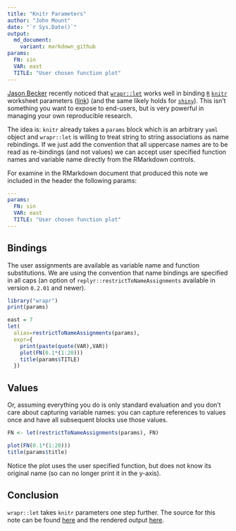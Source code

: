 ```yaml
---
title: "Knitr Parameters"
author: "John Mount"
date: "`r Sys.Date()`"
output:
  md_document:
    variant: markdown_github
params:
  FN: sin
  VAR: east
  TITLE: "User chosen function plot"
---
```



[Jason Becker](http://jsonbecker.com) recently noticed that [`wrapr::let`](https://github.com/WinVector/replyr) works well in binding [`R`](https://cran.r-project.org) [`knitr`](https://CRAN.R-project.org/package=knitr) worksheet parameters ([link](https://twitter.com/jsonbecker/status/815953228642811905)) (and the same likely holds for [`shiny`](http://shiny.rstudio.com)). This isn't something you want to expose to end-users, but is very powerful in managing your own reproducible research.

The idea is: `knitr` already takes a `params` block which is an arbitrary `yaml` object and `wrapr::let` is willing to treat string to string associations as name rebindings.  If we just add the convention that all uppercase names are to be read as re-bindings (and not values) we can accept user specified function names and variable name directly from the RMarkdown controls.

For examine in the RMarkdown document that produced this note we included in the header the
following params:

```yaml
---
params:
  FN: sin
  VAR: east
  TITLE: "User chosen function plot"
---
```

## Bindings 

The user assignments are available as variable name and function substitutions.  We are using the convention that name bindings are specified in all caps (an option of `replyr::restrictToNameAssignments` available in version `0.2.01` and newer).

```r
library("wrapr")
print(params)

east = 7
let(
  alias=restrictToNameAssignments(params),
  expr={ 
    print(paste(quote(VAR),VAR))
    plot(FN(0.1*(1:20)))
    title(params$TITLE)
  })
```

## Values

Or, assuming everything you do is only standard evaluation and you don't care about capturing variable names: you can capture references to values once and have all subsequent blocks use those values.


```r
FN <- let(restrictToNameAssignments(params), FN)

plot(FN(0.1*(1:20)))
title(params$title)
```

Notice the plot uses the user specified function, but does not know its original name (so can no longer print it in the y-axis).

## Conclusion

`wrapr::let` takes `knitr` parameters one step further.
The source for this note can be found [here](https://github.com/WinVector/replyr/blob/master/extras/KnitrParameters.Rmd) 
and the rendered output [here](https://github.com/WinVector/replyr/blob/master/extras/KnitrParameters.md).

